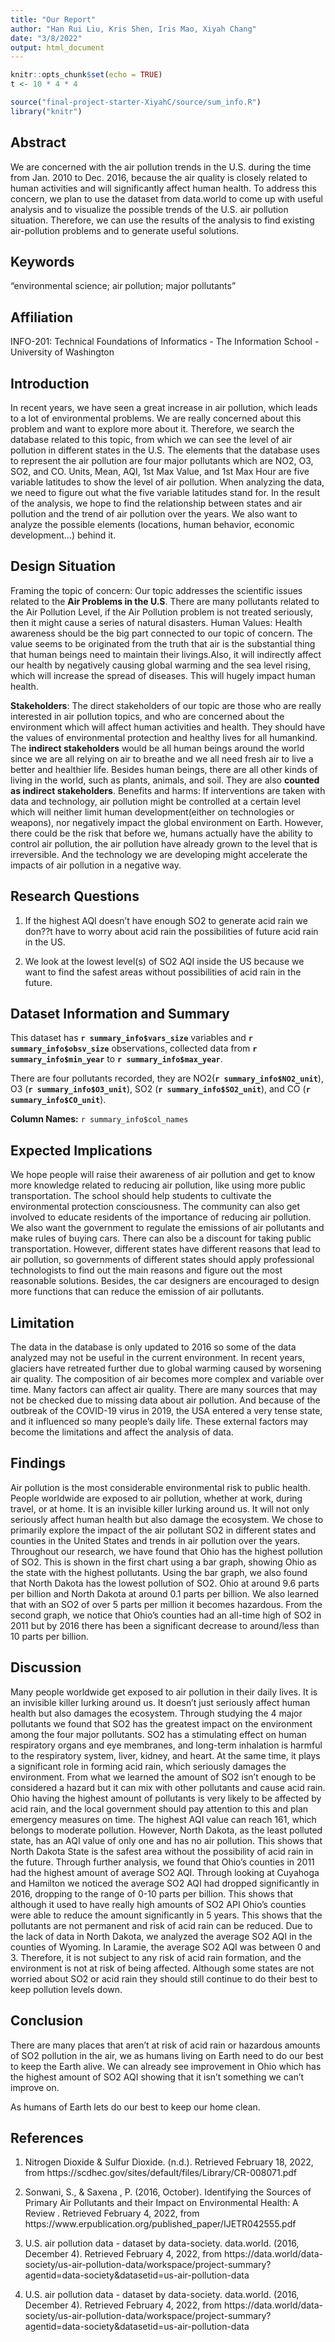 ```yaml
---
title: "Our Report"
author: "Han Rui Liu, Kris Shen, Iris Mao, Xiyah Chang"
date: "3/8/2022"
output: html_document
---
```


```r
knitr::opts_chunk$set(echo = TRUE)
t <- 10 * 4 * 4
```
```r
source("final-project-starter-XiyahC/source/sum_info.R")
library("knitr")
```


## Abstract

We are concerned with the air pollution trends in the U.S. during the time from Jan. 2010 to Dec. 2016, because the air quality is closely related to human activities and will significantly affect human health. To address this concern, we plan to use the dataset from data.world to come up with useful analysis and to visualize the possible trends of the U.S. air pollution situation. Therefore, we can use the results of the analysis to find existing air-pollution problems and to generate useful solutions.

## Keywords

“environmental science; air pollution; major pollutants”

## Affiliation

INFO-201: Technical Foundations of Informatics - The Information School - University of Washington

## Introduction 

In recent years, we have seen a great increase in air pollution, which leads to a lot of environmental problems. We are really concerned about this problem and want to explore more about it. Therefore, we search the database related to this topic, from which we can see the level of air pollution in different states in the U.S. The elements that the database uses to represent the air pollution are four major pollutants which are NO2, O3, SO2, and CO. Units, Mean, AQI, 1st Max Value, and 1st Max Hour are five variable latitudes to show the level of air pollution. When analyzing the data, we need to figure out what the five variable latitudes stand for. In the result of the analysis, we hope to find the relationship between states and air pollution and the trend of air pollution over the years. We also want to analyze the possible elements (locations, human behavior, economic development…) behind it.

## Design Situation 

Framing the topic of concern: Our topic addresses the scientific issues related to the **Air Problems in the U.S**. There are many pollutants related to the Air Pollution Level, if the Air Pollution problem is not treated seriously, then it might cause a series of natural disasters. Human Values: Health awareness should be the big part connected to our topic of concern. The value seems to be originated from the truth that air is the substantial thing that human beings need to maintain their livings.Also, it will indirectly affect our health by negatively causing global warming and the sea level rising, which will increase the spread of diseases. This will hugely impact human health. 

**Stakeholders**: The direct stakeholders of our topic are those who are really interested in air pollution topics, and who are concerned about the environment which will affect human activities and health. They should have the values of environmental protection and healthy lives for all humankind. The **indirect stakeholders** would be all human beings around the world since we are all relying on air to breathe and we all need fresh air to live a better and healthier life. Besides human beings, there are all other kinds of living in the world, such as plants, animals, and soil. They are also **counted as indirect stakeholders**. Benefits and harms: If interventions are taken with data and technology, air pollution might be controlled at a certain level which will neither limit human development(either on technologies or weapons), nor negatively impact the global environment on Earth. However, there could be the risk that before we, humans actually have the ability to control air pollution, the air pollution have already grown to the level that is irreversible. And the technology we are developing might accelerate the impacts of air pollution in a negative way.



## Research Questions

1. If the highest AQI doesn't have enough SO2 to generate acid rain we don??t have to worry about acid rain the possibilities of future acid rain in the US.

2. We look at the lowest level(s) of SO2 AQI inside the US because we want to find the safest areas without possibilities of acid rain in the future.
    
## Dataset Information and Summary

This dataset has **`r summary_info$vars_size`** variables and **`r summary_info$obsv_size`** observations, collected data from **`r summary_info$min_year`** to **`r summary_info$max_year`**.  

There are four pollutants recorded, they are NO2(**`r summary_info$NO2_unit`**), O3 (**`r summary_info$O3_unit`**), SO2 (**`r summary_info$SO2_unit`**), and CO (**`r summary_info$CO_unit`**).  

**Column Names:** `r summary_info$col_names` 


## Expected Implications

We hope people will raise their awareness of air pollution and get to know more knowledge related to reducing air pollution, like using more public transportation. The school should help students to cultivate the environmental protection consciousness. The community can also get involved to educate residents of the importance of reducing air pollution. We also want the government to regulate the emissions of air pollutants and make rules of buying cars. There can also be a discount for taking public transportation. However, different states have different reasons that lead to air pollution, so governments of different states should apply professional technologists to find out the main reasons and figure out the most reasonable solutions. Besides, the car designers are encouraged to design more functions that can reduce the emission of air pollutants. 

## Limitation

The data in the database is only updated to 2016 so some of the data analyzed may not be useful in the current environment. In recent years, glaciers have retreated further due to global warming caused by worsening air quality. The composition of air becomes more complex and variable over time. Many factors can affect air quality. There are many sources that may not be checked due to missing data about air pollution. And because of the outbreak of the COVID-19 virus in 2019, the USA entered a very tense state, and it influenced so many people’s daily life. These external factors may become the limitations and affect the analysis of data.


## Findings 
  
Air pollution is the most considerable environmental risk to public health. People worldwide are exposed to air pollution, whether at work, during travel, or at home. It is an invisible killer lurking around us. It will not only seriously affect human health but also damage the ecosystem. We chose to primarily explore the impact of the air pollutant SO2 in different states and counties in the United States and trends in air pollution over the years. Throughout our research, we have found that Ohio has the highest pollution of SO2. This is shown in the first chart using a bar graph, showing Ohio as the state with the highest pollutants. Using the bar graph, we also found that North Dakota has the lowest pollution of SO2. Ohio at around 9.6 parts per billion and North Dakota at around 0.1 parts per billion. We also learned that with an SO2 of over 5 parts per million it becomes hazardous. From the second graph, we notice that Ohio's counties had an all-time high of SO2 in 2011 but by 2016 there has been a significant decrease to around/less than 10 parts per billion. 
  
## Discussion

Many people worldwide get exposed to air pollution in their daily lives. It is an invisible killer lurking around us. It doesn’t just seriously affect human health but also damages the ecosystem. Through studying the 4 major pollutants we found that SO2 has the greatest impact on the environment among the four major pollutants. SO2 has a stimulating effect on human respiratory organs and eye membranes, and long-term inhalation is harmful to the respiratory system, liver, kidney, and heart. At the same time, it plays a significant role in forming acid rain, which seriously damages the environment. From what we learned the amount of SO2 isn’t enough to be considered a hazard but it can mix with other pollutants and cause acid rain. Ohio having the highest amount of pollutants is very likely to be affected by acid rain, and the local government should pay attention to this and plan emergency measures on time. The highest AQI value can reach 161, which belongs to moderate pollution. However, North Dakota, as the least polluted state, has an AQI value of only one and has no air pollution. This shows that North Dakota State is the safest area without the possibility of acid rain in the future. Through further analysis, we found that Ohio’s counties in 2011 had the highest amount of average SO2 AQI. Through looking at Cuyahoga and Hamilton we noticed the average SO2 AQI had dropped significantly in 2016, dropping to the range of 0-10 parts per billion. This shows that although it used to have really high amounts of SO2 API Ohio's counties were able to reduce the amount significantly in 5 years. This shows that the pollutants are not permanent and risk of acid rain can be reduced. Due to the lack of data in North Dakota, we analyzed the average SO2 AQI in the counties of Wyoming. In Laramie, the average SO2 AQI was between 0 and 3. Therefore, it is not subject to any risk of acid rain formation, and the environment is not at risk of being affected. Although some states are not worried about SO2 or acid rain they should still continue to do their best to keep pollution levels down. 

## Conclusion

There are many places that aren’t at risk of acid rain or hazardous amounts of SO2 pollution in the air, we as humans living on Earth need to do our best to keep the Earth alive. We can already see improvement in Ohio which has the highest amount of SO2 AQI showing that it isn’t something we can’t improve on. 

As humans of Earth lets do our best to keep our home clean. 


## References

1. Nitrogen Dioxide & Sulfur Dioxide. (n.d.). Retrieved February 18, 2022, from https://scdhec.gov/sites/default/files/Library/CR-008071.pdf

2. Sonwani, S., & Saxena , P. (2016, October). Identifying the Sources of Primary Air Pollutants and their Impact on Environmental Health: A Review . Retrieved February 4, 2022, from https://www.erpublication.org/published_paper/IJETR042555.pdf 

3. U.S. air pollution data - dataset by data-society. data.world. (2016, December 4). Retrieved February 4, 2022, from             https://data.world/data-society/us-air-pollution-data/workspace/project-summary?agentid=data-society&datasetid=us-air-pollution-data 

4. U.S. air pollution data - dataset by data-society. data.world. (2016, December 4). Retrieved February 4, 2022, from https://data.world/data-society/us-air-pollution-data/workspace/project-summary?agentid=data-society&datasetid=us-air-pollution-data

